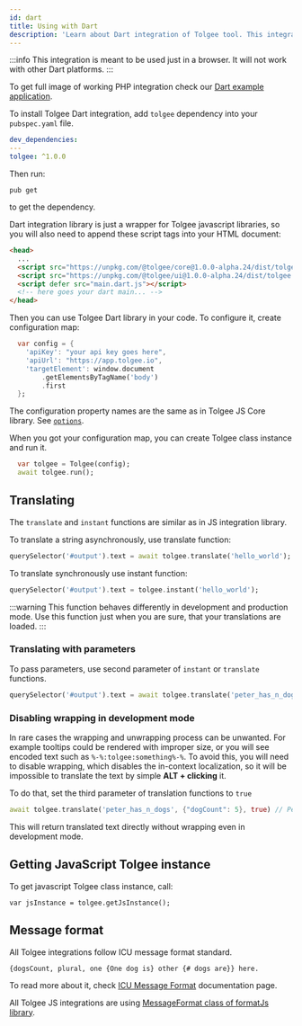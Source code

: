 ```yaml
---
id: dart
title: Using with Dart
description: 'Learn about Dart integration of Tolgee tool. This integration is meant to be used just in a browser. It will not work with other Dart platforms'
---
```


:::info
This integration is meant to be used just in a browser. It will not work with other Dart platforms.
:::

To get full image of working PHP integration check our [Dart example application](https://github.com/tolgee/dart-example).

To install Tolgee Dart integration, add `tolgee` dependency into your `pubspec.yaml` file.

```yaml
dev_dependencies:
---
tolgee: ^1.0.0
```

Then run:

    pub get

to get the dependency.

Dart integration library is just a wrapper for Tolgee javascript libraries, so you will also need to append these
script tags into your HTML document:

```html
<head>
  ...
  <script src="https://unpkg.com/@tolgee/core@1.0.0-alpha.24/dist/tolgee.window.js"></script>
  <script src="https://unpkg.com/@tolgee/ui@1.0.0-alpha.24/dist/tolgee.window.js"></script>
  <script defer src="main.dart.js"></script>
  <!-- here goes your dart main... -->
</head>
```

Then you can use Tolgee Dart library in your code. To configure it, create configuration map:

```dart
  var config = {
    'apiKey': "your api key goes here",
    'apiUrl': "https://app.tolgee.io",
    'targetElement': window.document
        .getElementsByTagName('body')
        .first
  };
```

The configuration property names are the same as in Tolgee JS Core library. See [`options`](../api/core_package/options).

When you got your configuration map, you can create Tolgee class instance and run it.

```dart
  var tolgee = Tolgee(config);
  await tolgee.run();
```

## Translating

The `translate` and `instant` functions are similar as in JS integration library.

To translate a string asynchronously, use translate function:

```dart
querySelector('#output').text = await tolgee.translate('hello_world');
```

To translate synchronously use instant function:

```dart
querySelector('#output').text = tolgee.instant('hello_world');
```

:::warning
This function behaves differently in development and production mode.
Use this function just when you are sure, that your translations are loaded.
:::

### Translating with parameters

To pass parameters, use second parameter of `instant` or `translate` functions.

```dart
querySelector('#output').text = await tolgee.translate('peter_has_n_dogs', {"dogCount": 5});
```

### Disabling wrapping in development mode

In rare cases the wrapping and unwrapping process can be unwanted. For example tooltips could be rendered with improper
size, or you will see encoded text such as `%-%:tolgee:something%-%`. To avoid this, you will need to disable wrapping, which
disables the in-context localization, so it will be impossible to translate the text by simple **ALT + clicking** it.

To do that, set the third parameter of translation functions to `true`

```dart
await tolgee.translate('peter_has_n_dogs', {"dogCount": 5}, true) // Peter has 5 dogs
```

This will return translated text directly without wrapping even in development mode.

## Getting JavaScript Tolgee instance

To get javascript Tolgee class instance, call:

```
var jsInstance = tolgee.getJsInstance();
```

## Message format

All Tolgee integrations follow ICU message format standard.

`{dogsCount, plural, one {One dog is} other {# dogs are}} here.`

To read more about it, check
[ICU Message Format](/docs/icu-message-format) documentation page.

All Tolgee JS integrations are using [MessageFormat class of formatJs library](https://formatjs.io/docs/intl-messageformat/).
